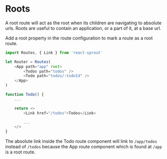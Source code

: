 # Roots

A root route will act as the root when its children are navigating to absolute urls. Roots are useful to contain an application, or a part of it, at a base url.

Add a root property in the route configuration to mark a route as a root route.

```javascript
import Routes, { Link } from 'react-sprout'

let Router = Routes(
	<App path="app" root>
		<Todos path="todos" />
		<Todo path="todos/:todoId" />
	</App>
)

function Todo() {
	...

	return <>
		<Link href="/todos">Todos</Link>

		...
	</>
}
```

The absolute link inside the Todo route component will link to `/app/todos` instead of `/todos` because the App route component which is found at `/app` is a root route.
